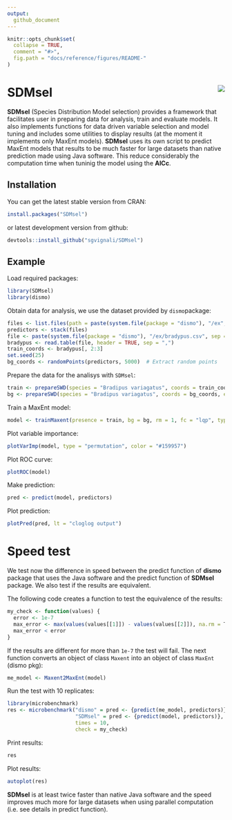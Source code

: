 ```yaml
---
output:
  github_document
---
```


<!-- README.md is generated from README.Rmd. Please edit that file -->

```r
knitr::opts_chunk$set(
  collapse = TRUE,
  comment = "#>",
  fig.path = "docs/reference/figures/README-"
)
```

# SDMsel <img src="man/figures/logo.png" align="right" />

**SDMsel** (Species Distribution Model selection) provides a framework that facilitates user in preparing data for analysis, train and evaluate models. It also implements functions for data driven variable selection and model tuning and includes some utilities to display results (at the moment it implements only MaxEnt models).
**SDMsel** uses its own script to predict MaxEnt models that results to be much faster for large datasets than native prediction made using Java software. This reduce considerably the computation time when tuninig the model using the **AICc**. 

## Installation

You can get the latest stable version from CRAN:

```r
install.packages("SDMsel")
```

or latest development version from github:

```r
devtools::install_github("sgvignali/SDMsel")
```

## Example

Load required packages:
```r
library(SDMsel)
library(dismo)
```


Obtain data for analysis, we use the dataset provided by `dismo`package:

```r
files <- list.files(path = paste(system.file(package = "dismo"), "/ex", sep = ""), pattern = "grd", full.names = T)
predictors <- stack(files)
file <- paste(system.file(package = "dismo"), "/ex/bradypus.csv", sep = "")
bradypus <- read.table(file, header = TRUE, sep = ",")
train_coords <- bradypus[, 2:3]
set.seed(25)
bg_coords <- randomPoints(predictors, 5000)  # Extract random points
```

Prepare the data for the analisys with `SDMsel`:

```r
train <- prepareSWD(species = "Bradipus variagatus", coords = train_coords, env = predictors, categoricals = "biome")
bg <- prepareSWD(species = "Bradipus variagatus", coords = bg_coords, env = predictors, categoricals = "biome")
```

Train a MaxEnt model:

```r
model <- trainMaxent(presence = train, bg = bg, rm = 1, fc = "lqp", type = "cloglog", iter = 500)
```

Plot variable importance:

```r
plotVarImp(model, type = "permutation", color = "#159957")
```

Plot ROC curve:

```r
plotROC(model)
```


Make prediction:

```r
pred <- predict(model, predictors)
```

Plot prediction:

```r
plotPred(pred, lt = "cloglog output")
```

# Speed test

We test now the difference in speed between the predict function of **dismo** package that uses the Java software and the predict function of **SDMsel** package. We also test if the results are equivalent.

The following code creates a function to test the equivalence of the results:

```r
my_check <- function(values) {
  error <- 1e-7 
  max_error <- max(values(values[[1]]) - values(values[[2]]), na.rm = T) 
  max_error < error
}
```

If the results are different for more than `1e-7` the test will fail. The next function converts an object of class `Maxent` into an object of class `MaxEnt` (dismo pkg):

```r
me_model <- Maxent2MaxEnt(model)
```

Run the test with 10 replicates:

```r
library(microbenchmark)
res <- microbenchmark("dismo" = pred <- {predict(me_model, predictors)},
                      "SDMsel" = pred <- {predict(model, predictors)},
                      times = 10,
                      check = my_check)
```

Print results:
```r
res
```

Plot results:

```r
autoplot(res)
```

**SDMsel** is at least twice faster than native Java software and the speed improves much more for large datasets when using parallel computation (i.e. see details in predict function).
